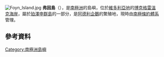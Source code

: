 [[Image:Foyn_Island.jpg|thumb]]
'''弗因島'''（{{lang-en|Foyn Island}}），是[[南極洲|南極洲]]的島嶼，位於[[維多利亞地|維多利亞地]]的[[博克格雷溫克海岸|博克格雷溫克海岸]]，屬於[[珀澤申群島|珀澤申群島]]的一部分，是[[阿德利企鵝|阿德利企鵝]]的繁殖地，現時由[[南極條約體系|南極條約體系]]管理。

==參考資料==
{{usgs-gazetteer|id=5212}}

{{Coord|71|56|S|171|4|E|source:GNIS|display=title}}

{{DEFAULTSORT:Foyn Island}}
[[Category:南極洲島嶼|Category:南極洲島嶼]]


{{BorchgrevinkCoast-geo-stub}}